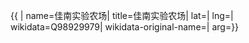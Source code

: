 {{ {{{1|PRC admin/showdata}}}|
name=佳南实验农场|
title=佳南实验农场|
lat=|
lng=|
wikidata=Q98929979|
wikidata-original-name=|
arg={{{arg|}}}}}